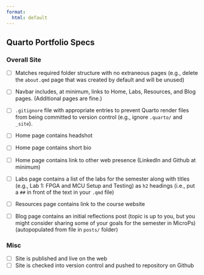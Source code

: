 ```yaml
---
format:
  html: default
---
```


## Quarto Portfolio Specs

### Overall Site

- [ ] Matches required folder structure with no extraneous pages (e.g., delete the `about.qmd` page that was created by default and will be unused)
- [ ] Navbar includes, at minimum, links to Home, Labs, Resources, and Blog pages. (Additional pages are fine.)
- [ ] `.gitignore` file with appropriate entries to prevent Quarto render files from being committed to version control (e.g., ignore `.quarto/` and `_site`).

- [ ] Home page contains headshot
- [ ] Home page contains short bio
- [ ] Home page contains link to other web presence (LinkedIn and Github at minimum)

- [ ] Labs page contains a list of the labs for the semester along with titles (e.g., Lab 1: FPGA and MCU Setup and Testing) as `h2` headings (i.e., put a `##` in front of the text in your `.qmd` file)
- [ ] Resources page contains link to the course website
- [ ] Blog page contains an initial reflections post (topic is up to you, but you might consider sharing some of your goals for the semester in MicroPs) (autopopulated from file in `posts/` folder)

### Misc

- [ ] Site is published and live on the web
- [ ] Site is checked into version control and pushed to repository on Github